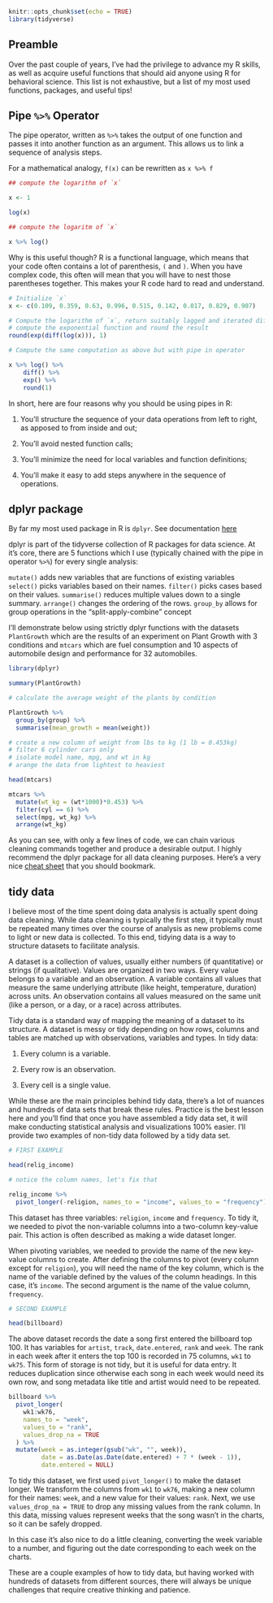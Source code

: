 ```r
knitr::opts_chunk$set(echo = TRUE)
library(tidyverse)
```


## Preamble

Over the past couple of years, I've had the privilege to advance my R skills, as well as acquire useful functions that should aid anyone using R for behavioral science. This list is not exhaustive, but a list of my most used functions, packages, and useful tips!

## Pipe `%>%` Operator

The pipe operator, written as `%>%` takes the output of one function and passes it into another function as an argument. This allows us to link a sequence of analysis steps. 

For a mathematical analogy, `f(x)` can be rewritten as `x %>% f`

```r
## compute the logarithm of `x`

x <- 1

log(x)

## compute the logaritm of `x`

x %>% log()


```

Why is this useful though? R is a functional language, which means that your code often contains a lot of parenthesis, `(` and `)`. When you have complex code, this often will mean that you will have to nest those parentheses together. This makes your R code hard to read and understand.

```r
# Initialize `x`
x <- c(0.109, 0.359, 0.63, 0.996, 0.515, 0.142, 0.017, 0.829, 0.907)

# Compute the logarithm of `x`, return suitably lagged and iterated differences, 
# compute the exponential function and round the result
round(exp(diff(log(x))), 1)

# Compute the same computation as above but with pipe in operator

x %>% log() %>%
    diff() %>%
    exp() %>%
    round(1)

```

In short, here are four reasons why you should be using pipes in R:

1. You'll structure the sequence of your data operations from left to right, as apposed to from inside and out;

2. You'll avoid nested function calls;

3. You'll minimize the need for local variables and function definitions;

4. You'll make it easy to add steps anywhere in the sequence of operations.

## dplyr package
 
By far my most used package in R is `dplyr`. See documentation [here](https://www.rdocumentation.org/packages/dplyr/versions/0.7.8) 

dplyr is part of the tidyverse collection of R packages for data science. At it's core, there are 5 functions which I use (typically chained with the pipe in operator `%>%`) for every single analysis:

`mutate()` adds new variables that are functions of existing variables
`select()` picks variables based on their names.
`filter()` picks cases based on their values.
`summarise()` reduces multiple values down to a single summary.
`arrange()` changes the ordering of the rows.
`group_by` allows for group operations in the “split-apply-combine” concept

I'll demonstrate below using strictly dplyr functions with the datasets `PlantGrowth` which are the results of an experiment on Plant Growth with 3 conditions and `mtcars` which are fuel consumption and 10 aspects of automobile design and performance for 32 automobiles.

```r
library(dplyr)

summary(PlantGrowth)

# calculate the average weight of the plants by condition

PlantGrowth %>%
  group_by(group) %>%
  summarise(mean_growth = mean(weight))

# create a new column of weight from lbs to kg (1 lb = 0.453kg)
# filter 6 cylinder cars only
# isolate model name, mpg, and wt in kg
# arange the data from lightest to heaviest

head(mtcars)

mtcars %>%
  mutate(wt_kg = (wt*1000)*0.453) %>%
  filter(cyl == 6) %>%
  select(mpg, wt_kg) %>%
  arrange(wt_kg)

```

As you can see, with only a few lines of code, we can chain various cleaning commands together and produce a desirable output. I highly recommend the dplyr package for all data cleaning purposes. Here's a very nice [cheat sheet](https://www.rstudio.com/wp-content/uploads/2015/02/data-wrangling-cheatsheet.pdf) that you should bookmark.

## tidy data

I believe most of the time spent doing data analysis is actually spent doing data cleaning. While data cleaning is typically the first step, it typically must be repeated many times over the course of analysis as new problems come to light or new data is collected. To this end, tidying data is a way to structure datasets to facilitate analysis.

A dataset is a collection of values, usually either numbers (if quantitative) or strings (if qualitative). Values are organized in two ways. Every value belongs to a variable and an observation. A variable contains all values that measure the same underlying attribute (like height, temperature, duration) across units. An observation contains all values measured on the same unit (like a person, or a day, or a race) across attributes.

Tidy data is a standard way of mapping the meaning of a dataset to its structure. A dataset is messy or tidy depending on how rows, columns and tables are matched up with observations, variables and types. In tidy data:

1. Every column is a variable.

2. Every row is an observation.

3. Every cell is a single value.

While these are the main principles behind tidy data, there's a lot of nuances and hundreds of data sets that break these rules. Practice is the best lesson here and you'll find that once you have assembled a tidy data set, it will make conducting statistical analysis and visualizations 100% easier. I'll provide two examples of non-tidy data followed by a tidy data set.

```r
# FIRST EXAMPLE

head(relig_income)

# notice the column names, let's fix that

relig_income %>% 
  pivot_longer(-religion, names_to = "income", values_to = "frequency")

```

This dataset has three variables: `religion`, `income` and `frequency`. To tidy it, we needed to pivot the non-variable columns into a two-column key-value pair. This action is often described as making a wide dataset longer.

When pivoting variables, we needed to provide the name of the new key-value columns to create. After defining the columns to pivot (every column except for `religion`), you will need the name of the key column, which is the name of the variable defined by the values of the column headings. In this case, it’s `income`. The second argument is the name of the value column, `frequency`.

```r
# SECOND EXAMPLE

head(billboard)
```

The above dataset records the date a song first entered the billboard top 100. It has variables for `artist`, `track`, `date.entered`, `rank` and `week`. The rank in each week after it enters the top 100 is recorded in 75 columns, `wk1` to `wk75`. This form of storage is not tidy, but it is useful for data entry. It reduces duplication since otherwise each song in each week would need its own row, and song metadata like title and artist would need to be repeated.


```r
billboard %>% 
  pivot_longer(
    wk1:wk76, 
    names_to = "week", 
    values_to = "rank", 
    values_drop_na = TRUE
  ) %>%
  mutate(week = as.integer(gsub("wk", "", week)),
         date = as.Date(as.Date(date.entered) + 7 * (week - 1)),
         date.entered = NULL)
```

To tidy this dataset, we first used `pivot_longer()` to make the dataset longer. We transform the columns from `wk1` to `wk76`, making a new column for their names: `week`, and a new value for their values: `rank`. Next, we use `values_drop_na = TRUE` to drop any missing values from the rank column. In this data, missing values represent weeks that the song wasn’t in the charts, so it can be safely dropped.

In this case it’s also nice to do a little cleaning, converting the week variable to a number, and figuring out the date corresponding to each week on the charts.

These are a couple examples of how to tidy data, but having worked with hundreds of datasets from different sources, there will always be unique challenges that require creative thinking and patience. 
